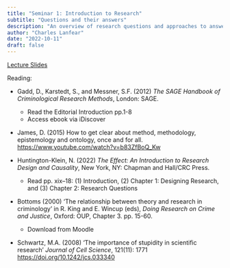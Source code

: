 ```yaml
---
title: "Seminar 1: Introduction to Research"
subtitle: "Questions and their answers"
description: "An overview of research questions and approaches to answering questions in criminology"
author: "Charles Lanfear"
date: "2022-10-11"
draft: false
---
```


[Lecture Slides](https://clanfear.github.io/ioc_crm/_lectures/1_research-questions/slides_research-questions.html)

Reading:

* Gadd, D., Karstedt, S., and Messner, S.F. (2012) *The SAGE Handbook of Criminological Research Methods*, London: SAGE.
   * Read the Editorial Introduction pp.1-8
   * Access ebook via iDiscover

* James, D. (2015) How to get clear about method, methodology, epistemology and ontology, once and for all. [https://www.youtube.com/watch?v=b83ZfBoQ_Kw]()

* Huntington-Klein, N. (2022) *The Effect: An Introduction to Research Design and Causality*, New York, NY: Chapman and Hall/CRC Press. 
   * Read pp. xix–18: (1) Introduction, (2) Chapter 1: Designing Research, and (3) Chapter 2: Research Questions

* Bottoms (2000) ‘The relationship between theory and research in criminology’ in R. King and E. Wincup (eds), *Doing Research on Crime and Justice*, Oxford: OUP, Chapter 3. pp. 15-60.
   * Download from Moodle

* Schwartz, M.A. (2008) 'The importance of stupidity in scientific research' *Journal of Cell Science*, 121(11): 1771 [https://doi.org/10.1242/jcs.033340](https://doi.org/10.1242/jcs.033340)